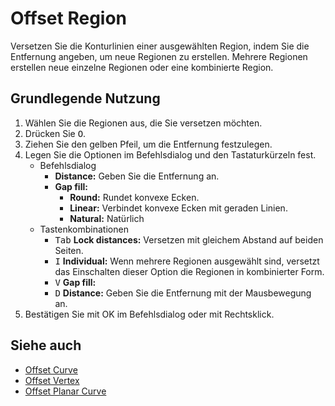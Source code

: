 
# Offset Region

<Reference shortcut="O" command="Offset Region" button="Rechts der Befehlsleiste"  buttonIcon='button-offset-curve'/>

Versetzen Sie die Konturlinien einer ausgewählten Region, indem Sie die Entfernung angeben, um neue Regionen zu erstellen. Mehrere Regionen erstellen neue einzelne Regionen oder eine kombinierte Region.

## Grundlegende Nutzung

1. Wählen Sie die Regionen aus, die Sie versetzen möchten.
2. Drücken Sie <kbd>O</kbd>.
3. Ziehen Sie den gelben Pfeil, um die Entfernung festzulegen.
4. Legen Sie die Optionen im Befehlsdialog und den Tastaturkürzeln fest.
   - <Kst>Befehlsdialog</Kst>
      - **Distance:** Geben Sie die Entfernung an.
      - **Gap fill:** 
         - **Round:** Rundet konvexe Ecken. 
         - **Linear:** Verbindet konvexe Ecken mit geraden Linien. 
         - **Natural:** Natürlich    
   - <Kst>Tastenkombinationen</Kst>
      - <kbd>Tab</kbd> **Lock distances:** Versetzen mit gleichem Abstand auf beiden Seiten.
      - <kbd>I</kbd> **Individual:** Wenn mehrere Regionen ausgewählt sind, versetzt das Einschalten dieser Option die Regionen in kombinierter Form.
      - <kbd>V</kbd> **Gap fill:** 
      - <kbd>D</kbd> **Distance:** Geben Sie die Entfernung mit der Mausbewegung an.
5. Bestätigen Sie mit OK im Befehlsdialog oder mit Rechtsklick.

<VideoPlayer fileName="offset-region"/>

## Siehe auch
- [Offset Curve](offset-curve)
- [Offset Vertex](offset-vertex)
- [Offset Planar Curve](offset-planar-curve)
